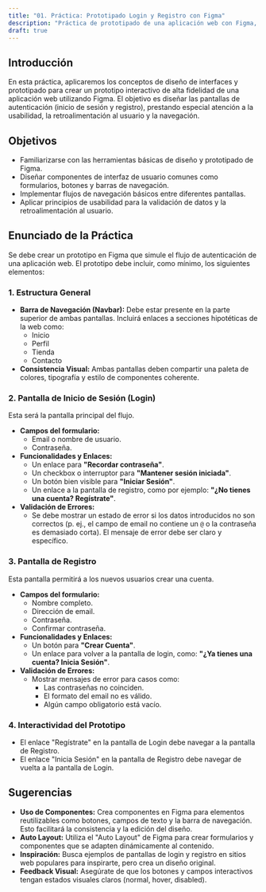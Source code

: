 ```yaml
---
title: "01. Práctica: Prototipado Login y Registro con Figma"
description: "Práctica de prototipado de una aplicación web con Figma, incluyendo pantallas de login, registro y validación de datos."
draft: true
---
```


## Introducción

En esta práctica, aplicaremos los conceptos de diseño de interfaces y prototipado para crear un prototipo interactivo de alta fidelidad de una aplicación web utilizando Figma. El objetivo es diseñar las pantallas de autenticación (inicio de sesión y registro), prestando especial atención a la usabilidad, la retroalimentación al usuario y la navegación.

## Objetivos

- Familiarizarse con las herramientas básicas de diseño y prototipado de Figma.
- Diseñar componentes de interfaz de usuario comunes como formularios, botones y barras de navegación.
- Implementar flujos de navegación básicos entre diferentes pantallas.
- Aplicar principios de usabilidad para la validación de datos y la retroalimentación al usuario.

## Enunciado de la Práctica

Se debe crear un prototipo en Figma que simule el flujo de autenticación de una aplicación web. El prototipo debe incluir, como mínimo, los siguientes elementos:

### 1. Estructura General

- **Barra de Navegación (Navbar):** Debe estar presente en la parte superior de ambas pantallas. Incluirá enlaces a secciones hipotéticas de la web como:
    - Inicio
    - Perfil
    - Tienda
    - Contacto
- **Consistencia Visual:** Ambas pantallas deben compartir una paleta de colores, tipografía y estilo de componentes coherente.

### 2. Pantalla de Inicio de Sesión (Login)

Esta será la pantalla principal del flujo.

- **Campos del formulario:**
    - Email o nombre de usuario.
    - Contraseña.
- **Funcionalidades y Enlaces:**
    - Un enlace para **"Recordar contraseña"**.
    - Un checkbox o interruptor para **"Mantener sesión iniciada"**.
    - Un botón bien visible para **"Iniciar Sesión"**.
    - Un enlace a la pantalla de registro, como por ejemplo: **"¿No tienes una cuenta? Regístrate"**.
- **Validación de Errores:**
    - Se debe mostrar un estado de error si los datos introducidos no son correctos (p. ej., el campo de email no contiene un `@` o la contraseña es demasiado corta). El mensaje de error debe ser claro y específico.

### 3. Pantalla de Registro

Esta pantalla permitirá a los nuevos usuarios crear una cuenta.

- **Campos del formulario:**
    - Nombre completo.
    - Dirección de email.
    - Contraseña.
    - Confirmar contraseña.
- **Funcionalidades y Enlaces:**
    - Un botón para **"Crear Cuenta"**.
    - Un enlace para volver a la pantalla de login, como: **"¿Ya tienes una cuenta? Inicia Sesión"**.
- **Validación de Errores:**
    - Mostrar mensajes de error para casos como:
        - Las contraseñas no coinciden.
        - El formato del email no es válido.
        - Algún campo obligatorio está vacío.

### 4. Interactividad del Prototipo

- El enlace "Regístrate" en la pantalla de Login debe navegar a la pantalla de Registro.
- El enlace "Inicia Sesión" en la pantalla de Registro debe navegar de vuelta a la pantalla de Login.

## Sugerencias

- **Uso de Componentes:** Crea componentes en Figma para elementos reutilizables como botones, campos de texto y la barra de navegación. Esto facilitará la consistencia y la edición del diseño.
- **Auto Layout:** Utiliza el "Auto Layout" de Figma para crear formularios y componentes que se adapten dinámicamente al contenido.
- **Inspiración:** Busca ejemplos de pantallas de login y registro en sitios web populares para inspirarte, pero crea un diseño original.
- **Feedback Visual:** Asegúrate de que los botones y campos interactivos tengan estados visuales claros (normal, hover, disabled).